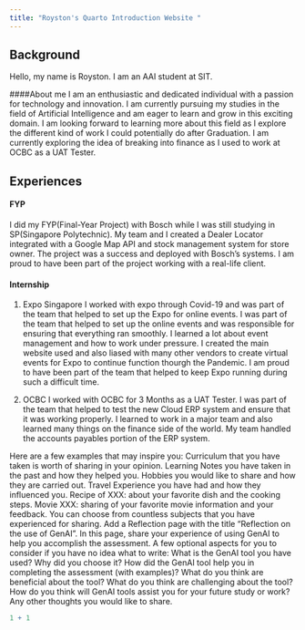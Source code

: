 ```yaml
---
title: "Royston's Quarto Introduction Website "
---
```


## Background

Hello, my name is Royston. I am an AAI student at SIT.<br> <img />

####About me 
I am an enthusiastic and dedicated individual with a passion for technology and innovation. I am currently pursuing my studies in the field of Artificial Intelligence and am eager to learn and grow in this exciting domain. I am looking forward to learning more about this field as I explore the different kind of work I could potentially do after Graduation. I am currently exploring the idea of breaking into finance as I used to work at OCBC as a UAT Tester.

## Experiences

#### FYP
I did my FYP(Final-Year Project) with Bosch while I was still studying in SP(Singapore Polytechnic). My team and I created a Dealer Locator integrated with a Google Map API and stock management system for store owner. The project was a success and deployed with Bosch's systems. I am proud to have been part of the project working with a real-life client.


#### Internship
1. Expo Singapore
I worked with expo through Covid-19 and was part of the team that helped to set up the Expo for online events. I was part of the team that helped to set up the online events and was responsible for ensuring that everything ran smoothly. I learned a lot about event management and how to work under pressure. I created the main website used and also liased with many other vendors to create virtual events for Expo to continue function thourgh the Pandemic. I am proud to have been part of the team that helped to keep Expo running during such a difficult time.

2. OCBC
I worked with OCBC for 3 Months as a UAT Tester. I was part of the team that helped to test the new Cloud ERP system and ensure that it was working properly. I learned to work in a major team and also learned many things on the finance side of the world. My team handled the accounts payables portion of the ERP system.

Here are a few examples that may inspire you: Curriculum that you have taken is worth of sharing in your opinion. Learning Notes you have taken in the past and how they helped you. Hobbies you would like to share and how they are carried out. Travel Experience you have had and how they influenced you. Recipe of XXX: about your favorite dish and the cooking steps. Movie XXX: sharing of your favorite movie information and your feedback. You can choose from countless subjects that you have experienced for sharing. Add a Reflection page with the title “Reflection on the use of GenAI”. In this page, share your experience of using GenAI to help you accomplish the assessment. A few optional aspects for you to consider if you have no idea what to write: What is the GenAI tool you have used? Why did you choose it? How did the GenAI tool help you in completing the assessment (with examples)? What do you think are beneficial about the tool? What do you think are challenging about the tool? How do you think will GenAI tools assist you for your future study or work? Any other thoughts you would like to share.

```r
1 + 1
```
